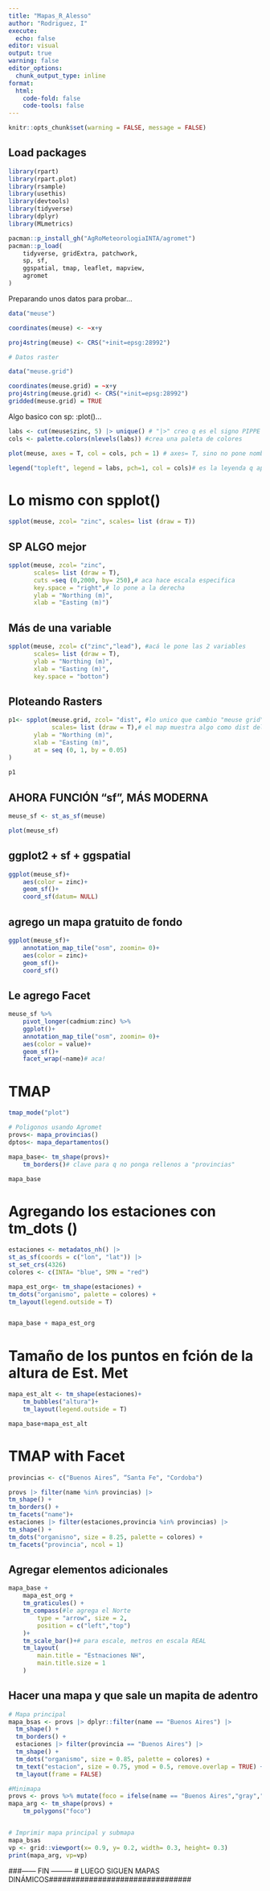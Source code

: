 ```yaml
---
title: "Mapas_R_Alesso"
author: "Rodriguez, I"
execute:
  echo: false
editor: visual
output: true
warning: false
editor_options: 
  chunk_output_type: inline
format:
  html:
    code-fold: false
    code-tools: false
---
```


```r
knitr::opts_chunk$set(warning = FALSE, message = FALSE) 
```

## Load packages

```r
library(rpart)
library(rpart.plot)
library(rsample)
library(usethis)
library(devtools)
library(tidyverse)
library(dplyr)
library(MLmetrics)
```

```r
pacman::p_install_gh("AgRoMeteorologiaINTA/agromet")
pacman::p_load(
    tidyverse, gridExtra, patchwork,
    sp, sf,
    ggspatial, tmap, leaflet, mapview,
    agromet
)
```
Preparando unos datos para probar...

```r
data("meuse")

coordinates(meuse) <- ~x+y

proj4string(meuse) <- CRS("+init=epsg:28992")

# Datos raster

data("meuse.grid")

coordinates(meuse.grid) = ~x+y
proj4string(meuse.grid) <- CRS("+init=epsg:28992")
gridded(meuse.grid) = TRUE
```

Algo basico con sp: :plot()...
```r
labs <- cut(meuse$zinc, 5) |> unique() # "|>" creo q es el signo PIPPE
cols <- palette.colors(nlevels(labs)) #crea una paleta de colores

plot(meuse, axes = T, col = cols, pch = 1) # axes= T, sino no pone nombre de ejes.

legend("topleft", legend = labs, pch=1, col = cols)# es la leyenda q aparce en el cuadrito. Pero no se q es.
```

# Lo mismo con spplot()
```r
spplot(meuse, zcol= "zinc", scales= list (draw = T))
```

## SP ALGO mejor
```r
spplot(meuse, zcol= "zinc",
       scales= list (draw = T),
       cuts =seq (0,2000, by= 250),# aca hace escala especifica
       key.space = "right",# lo pone a la derecha
       ylab = "Northing (m)",
       xlab = "Easting (m)") 
```

## Más de una variable

```r
spplot(meuse, zcol= c("zinc","lead"), #acá le pone las 2 variables
       scales= list (draw = T),
       ylab = "Northing (m)",
       xlab = "Easting (m)",
       key.space = "botton") 
```

## Ploteando Rasters
```r
p1<- spplot(meuse.grid, zcol= "dist", #lo unico que cambio "meuse grid"
            scales= list (draw = T),# el map muestra algo como dist del Rio a la costa
       ylab = "Northing (m)",
       xlab = "Easting (m)",
       at = seq (0, 1, by = 0.05)
)
 
p1           
```

## AHORA FUNCIÓN "sf", MÁS MODERNA
```r
meuse_sf <- st_as_sf(meuse)

plot(meuse_sf)
```

## ggplot2 + sf + ggspatial

```r
ggplot(meuse_sf)+
    aes(color = zinc)+
    geom_sf()+
    coord_sf(datum= NULL)
```

## agrego un mapa gratuito de fondo

```r
ggplot(meuse_sf)+
    annotation_map_tile("osm", zoomin= 0)+
    aes(color = zinc)+
    geom_sf()+
    coord_sf()
```

## Le agrego Facet
```r
meuse_sf %>% 
    pivot_longer(cadmium:zinc) %>% 
    ggplot()+
    annotation_map_tile("osm", zoomin= 0)+
    aes(color = value)+
    geom_sf()+
    facet_wrap(~name)# aca!
```

# TMAP
```r
tmap_mode("plot")

# Poligonos usando Agromet
provs<- mapa_provincias()
dptos<- mapa_departamentos()

mapa_base<- tm_shape(provs)+
    tm_borders()# clave para q no ponga rellenos a "provincias"

mapa_base
```

# Agregando los estaciones con tm_dots ()
```r
estaciones <- metadatos_nh() |>
st_as_sf(coords = c("lon", "lat")) |>
st_set_crs(4326)
colores <- c(INTA= "blue", SMN = "red")

mapa_est_org<- tm_shape(estaciones) +
tm_dots("organismo", palette = colores) +
tm_layout(legend.outside = T)


mapa_base + mapa_est_org
```

# Tamaño de los puntos en fción de la altura de Est. Met
```r
mapa_est_alt <- tm_shape(estaciones)+
    tm_bubbles("altura")+
    tm_layout(legend.outside = T)

mapa_base+mapa_est_alt
```

# TMAP with Facet
```r
provincias <- c("Buenos Aires”, “Santa Fe", "Cordoba") 

provs |> filter(name %in% provincias) |>
tm_shape() +
tm_borders() +
tm_facets("name")+
estaciones |> filter(estaciones,provincia %in% provincias) |>
tm_shape() +
tm_dots("organisno", size = 8.25, palette = colores) +
tm_facets("provincia", ncol = 1)

```

## Agregar elementos adicionales

```r
mapa_base +
    mapa_est_org +
    tm_graticules() +
    tm_compass(#le agrega el Norte
        type = "arrow", size = 2,
        position = c("left","top")
    )+
    tm_scale_bar()+# para escale, metros en escala REAL
    tm_layout(
        main.title = "Estnaciones NH",
        main.title.size = 1
    )
```

## Hacer una mapa y que sale un mapita de adentro

```r
# Mapa principal
mapa_bsas <- provs |> dplyr::filter(name == "Buenos Aires") |>
  tm_shape() +
  tm_borders() +
  estaciones |> filter(provincia == "Buenos Aires") |>
  tm_shape() +
  tm_dots("organismo", size = 0.85, palette = colores) +
  tm_text("estacion", size = 0.75, ymod = 0.5, remove.overlap = TRUE) +
  tm_layout(frame = FALSE)

#Minimapa
provs <- provs %>% mutate(foco = ifelse(name == "Buenos Aires","gray","white")) # con este codigo la prov de Bs As aparece en gris. if is "Bs As"= GREY. if not = "White"
mapa_arg <- tm_shape(provs) +
    tm_polygons("foco")


# Imprimir mapa principal y submapa
mapa_bsas
vp <- grid::viewport(x= 0.9, y= 0.2, width= 0.3, height= 0.3)
print(mapa_arg, vp=vp)
```
###------ FIN --------- # LUEGO SIGUEN MAPAS DINÁMICOS################################
